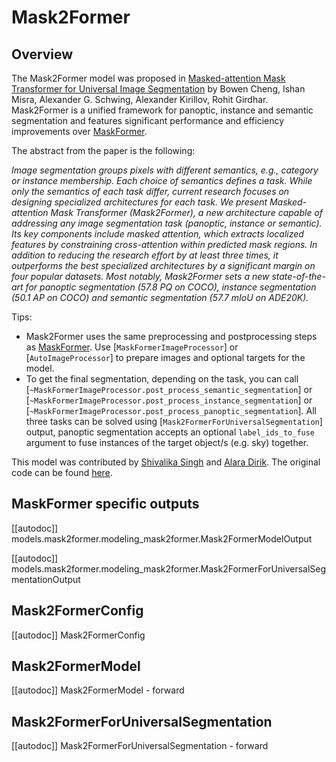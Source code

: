 <!--Copyright 2022 The HuggingFace Team. All rights reserved.

Licensed under the Apache License, Version 2.0 (the "License"); you may not use this file except in compliance with
the License. You may obtain a copy of the License at

http://www.apache.org/licenses/LICENSE-2.0

Unless required by applicable law or agreed to in writing, software distributed under the License is distributed on
an "AS IS" BASIS, WITHOUT WARRANTIES OR CONDITIONS OF ANY KIND, either express or implied. See the License for the
specific language governing permissions and limitations under the License.
-->

# Mask2Former

## Overview

The Mask2Former model was proposed in [Masked-attention Mask Transformer for Universal Image Segmentation](https://arxiv.org/abs/2112.01527) by Bowen Cheng, Ishan Misra, Alexander G. Schwing, Alexander Kirillov, Rohit Girdhar. Mask2Former is a unified framework for panoptic, instance and semantic segmentation and features significant performance and efficiency improvements over [MaskFormer](maskformer).

The abstract from the paper is the following:

*Image segmentation groups pixels with different semantics, e.g., category or instance membership. Each choice
of semantics defines a task. While only the semantics of each task differ, current research focuses on designing specialized architectures for each task. We present Masked-attention Mask Transformer (Mask2Former), a new architecture capable of addressing any image segmentation task (panoptic, instance or semantic). Its key components include masked attention, which extracts localized features by constraining cross-attention within predicted mask regions. In addition to reducing the research effort by at least three times, it outperforms the best specialized architectures by a significant margin on four popular datasets. Most notably, Mask2Former sets a new state-of-the-art for panoptic segmentation (57.8 PQ on COCO), instance segmentation (50.1 AP on COCO) and semantic segmentation (57.7 mIoU on ADE20K).*

Tips:
- Mask2Former uses the same preprocessing and postprocessing steps as [MaskFormer](maskformer). Use [`MaskFormerImageProcessor`] or [`AutoImageProcessor`] to prepare images and optional targets for the model.
- To get the final segmentation, depending on the task, you can call [`~MaskFormerImageProcessor.post_process_semantic_segmentation`] or [`~MaskFormerImageProcessor.post_process_instance_segmentation`] or [`~MaskFormerImageProcessor.post_process_panoptic_segmentation`]. All three tasks can be solved using [`Mask2FormerForUniversalSegmentation`] output, panoptic segmentation accepts an optional `label_ids_to_fuse` argument to fuse instances of the target object/s (e.g. sky) together.

This model was contributed by [Shivalika Singh](https://huggingface.co/shivi) and [Alara Dirik](https://huggingface.co/adirik). The original code can be found [here](https://github.com/facebookresearch/Mask2Former).

## MaskFormer specific outputs

[[autodoc]] models.mask2former.modeling_mask2former.Mask2FormerModelOutput

[[autodoc]] models.mask2former.modeling_mask2former.Mask2FormerForUniversalSegmentationOutput

## Mask2FormerConfig

[[autodoc]] Mask2FormerConfig

## Mask2FormerModel

[[autodoc]] Mask2FormerModel
    - forward

## Mask2FormerForUniversalSegmentation

[[autodoc]] Mask2FormerForUniversalSegmentation
    - forward
